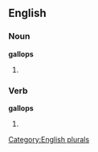 
==English==

===Noun===
'''gallops'''

# {{plural of |[[gallop]]}}

===Verb===
'''gallops'''

# {{third-person singular of|[[gallop]]}}

[[Category:English plurals]]